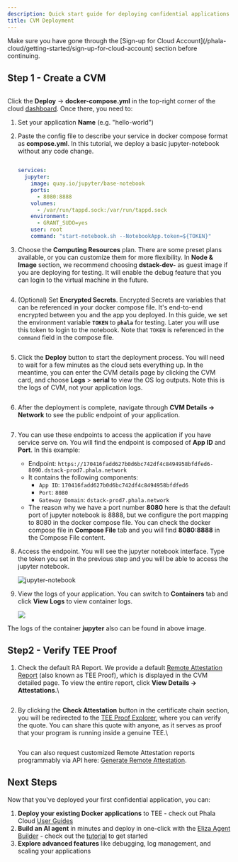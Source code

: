 ```yaml
---
description: Quick start guide for deploying confidential applications on Phala Cloud.
title: CVM Deployment
---
```



<Note type="warning">
Make sure you have gone through the [Sign-up for Cloud Account](/phala-cloud/getting-started/sign-up-for-cloud-account) section before continuing.
</Note>

## Step 1 - Create a CVM

<Frame caption="Create CVM">
    <img src="/images/create-cvm-01.png" alt="" />
</Frame>

Click the **Deploy** -> **docker-compose.yml** in the top-right corner of the cloud [dashboard](https://cloud.phala.network/dashboard). Once there, you need to:

1. Set your application **Name** (e.g. "hello-world")
2.  Paste the config file to describe your service in docker compose format as **compose.yml**. In this tutorial, we deploy a basic jupyter-notebook without any code change.

    <Frame caption="Docker Compose File">
        <img src="/images/create-cvm-02.png" alt="" />
    </Frame>
 
    ```yaml
    services:
      jupyter:
        image: quay.io/jupyter/base-notebook
        ports:
          - 8080:8888
        volumes:
          - /var/run/tappd.sock:/var/run/tappd.sock
        environment:
          - GRANT_SUDO=yes
        user: root
        command: "start-notebook.sh --NotebookApp.token=${TOKEN}"
    ```

3.  Choose the **Computing Resources** plan. There are some preset plans available, or you can customize them for more flexibility. In **Node & Image** section, we recommend choosing **dstack-dev-** as guest image if you are deploying for testing. It will enable the debug feature that you can login to the virtual machine in the future.


    <Frame caption="Compute Resources">
        <img src="/images/create-cvm-03.png" alt="" />
    </Frame>

4.  (Optional) Set **Encrypted Secrets**. Encrypted Secrets are variables that can be referenced in your docker compose file. It's end-to-end encrypted between you and the app you deployed. In this guide, we set the environment variable **`TOKEN`** to **`phala`** for testing. Later you will use this token to login to the notebook. Note that `TOKEN` is referenced in the `command` field in the compose file.

    <Frame caption="Encrypted Secrets">
        <img src="/images/create-cvm-04.png" alt="" />
    </Frame>

5.  Click the **Deploy** button to start the deployment process. You will need to wait for a few minutes as the cloud sets everything up. In the meantime, you can enter the CVM details page by clicking the CVM card, and choose **Logs** > **serial** to view the OS log outputs. Note this is the logs of CVM, not your application logs.


    <div align="center"><Frame caption="The CVM is starting">
        <img src="/images/create-cvm-05.png" alt="" />
    </Frame></div>

    <Frame caption="View CVM serial logs while booting">
        <img src="/images/create-cvm-06.png" alt="" />
    </Frame>

6.  After the deployment is complete, navigate through **CVM Details → Network** to see the public endpoint of your application.


    <Frame caption="App Endpoints">
        <img src="/images/create-cvm-07.png" alt="" />
    </Frame>

7. You can use these endpoints to access the application if you have service serve on. You will find the endpoint is composed of **App ID** and **Port**. In this example:
   * Endpoint: `https://170416fadd627b0d6bc742df4c8494958bfdfed6-8090.dstack-prod7.phala.network`
   * It contains the following components:
     * `App ID`: `170416fadd627b0d6bc742df4c8494958bfdfed6`
     * `Port`: `8080`
     * `Gateway Domain`: `dstack-prod7.phala.network`
   * The reason why we have a port number **8080** here is that the default port of jupyter notebook is 8888, but we configure the port mapping to 8080 in the docker compose file. You can check the docker compose file in **Compose File** tab and you will find **8080:8888** in the Compose File content.
8.  Access the endpoint. You will see the jupyter notebook interface. Type the token you set in the previous step and you will be able to access the jupyter notebook.

    <Frame caption="Access your app">
        <img src="/images/create-cvm-08.png" alt="jupyter-notebook" />
    </Frame>

9.  View the logs of your application. You can switch to **Containers** tab and click **View Logs** to view container logs.

    <Frame>
        <img src="/images/create-cvm-09.png" />
    </Frame>

The logs of the container **jupyter** also can be found in above image.

## Step2 - Verify TEE Proof

1.  Check the default RA Report. We provide a default [Remote Attestation Report](https://sgx101.gitbook.io/sgx101/sgx-bootstrap/attestation#remote-attestation-primitives) (also known as TEE Proof), which is displayed in the CVM detailed page. To view the entire report, click **View Details → Attestations**.\


    <Frame caption="Attestations">
        <img src="/images/create-cvm-10.png" alt="" />
    </Frame>
2.  By clicking the **Check Attestation** button in the certificate chain section, you will be redirected to the [TEE Proof Explorer](https://proof.t16z.com/), where you can verify the quote. You can share this quote with anyone, as it serves as proof that your program is running inside a genuine TEE.\


    <Frame caption="Check Attestation">
        <img src="/images/create-cvm-11.png" alt="" />
    </Frame>

    You can also request customized Remote Attestation reports programmably via API here: [Generate Remote Attestation](/phala-cloud/networking/generate-ra-report).

## Next Steps

Now that you've deployed your first confidential application, you can:

1. **Deploy your existing Docker applications** to TEE - check out Phala Cloud [User Guides](/phala-cloud/getting-started/overview)
2. **Build an AI agent** in minutes and deploy in one-click with the [Eliza Agent Builder](https://cloud.phala.network/eliza) - check out the [tutorial](https://phala.network/posts/guide-to-exploring-the-phala-cloud-agent-builder) to get started
3. **Explore advanced features** like debugging, log management, and scaling your applications
